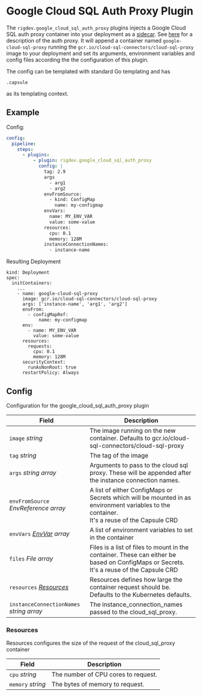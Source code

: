 # Google Cloud SQL Auth Proxy Plugin

The `rigdev.google_cloud_sql_auth_proxy` plugins injects a Google Cloud SQL auth proxy container into your deployment as a [sidecar](https://kubernetes.io/docs/concepts/workloads/pods/sidecar-containers/). See [here](https://cloud.google.com/sql/docs/mysql/sql-proxy) for a description of the auth proxy.
It will append a container named `google-cloud-sql-proxy` running the `gcr.io/cloud-sql-connectors/cloud-sql-proxy` image to your deployment and set its arguments, environment variables and config files according the the configuration of this plugin.

The config can be templated with standard Go templating and has

```
.capsule
```

as its templating context.

## Example

Config:

```yaml title="Helm value - Operator"
config:
  pipeline:
    steps:
      - plugins:
          - plugin: rigdev.google_cloud_sql_auth_proxy
            config: |
              tag: 2.9
              args
                - arg1
                - arg2
              envFromSource:
                - kind: ConfigMap
                  name: my-configmap
              envVars:
                name: MY_ENV_VAR
                value: some-value
              resources:
                cpu: 0.1
                memory: 128M
              instanceConnectionNames:
                - instance-name
```

Resulting Deployment

```
kind: Deployment
spec:
  initContainers:
    ...
    - name: google-cloud-sql-proxy
      image: gcr.io/cloud-sql-connectors/cloud-sql-proxy
      args: ['instance-name', 'arg1', 'arg2']
      envFrom:
        - configMapRef:
            name: my-configmap
      env:
        - name: MY_ENV_VAR
          value: some-value
      resources:
        requests:
          cpu: 0.1
          memory: 128M
      securityContext:
        runAsNonRoot: true
      restartPolicy: Always
```

## Config



Configuration for the google_cloud_sql_auth_proxy plugin

| Field | Description |
| --- | --- |
| `image` _string_ | The image running on the new container. Defaults to gcr.io/cloud-sql-connectors/cloud-sql-proxy |
| `tag` _string_ | The tag of the image |
| `args` _string array_ | Arguments to pass to the cloud sql proxy. These will be appended after the instance connection names. |
| `envFromSource` _EnvReference array_ | A list of either ConfigMaps or Secrets which will be mounted in as environment variables to the container.<br />It's a reuse of the Capsule CRD |
| `envVars` _[EnvVar](https://kubernetes.io/docs/reference/generated/kubernetes-api/v1.28/#envvar-v1-core) array_ | A list of environment variables to set in the container |
| `files` _File array_ | Files is a list of files to mount in the container. These can either be<br />based on ConfigMaps or Secrets.<br />It's a reuse of the Capsule CRD |
| `resources` _[Resources](#resources)_ | Resources defines how large the container request should be. Defaults to the Kubernetes defaults. |
| `instanceConnectionNames` _string array_ | The instance_connection_names passed to the cloud_sql_proxy. |





### Resources

Resources configures the size of the request of the cloud_sql_proxy container

| Field | Description |
| --- | --- |
| `cpu` _string_ | The number of CPU cores to request. |
| `memory` _string_ | The bytes of memory to request. |

